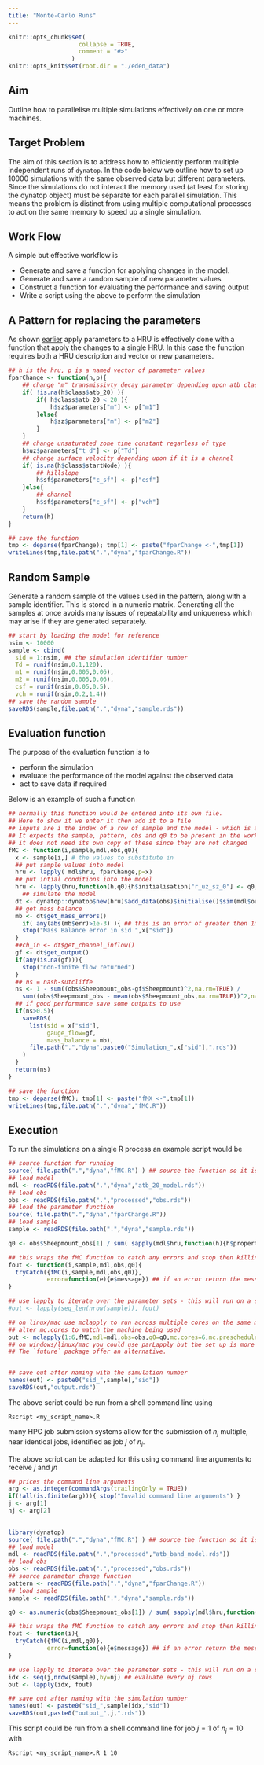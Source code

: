 ```yaml
---
title: "Monte-Carlo Runs"
---
```

  
```r
knitr::opts_chunk$set(
                    collapse = TRUE,
                    comment = "#>"
                  )
knitr::opts_knit$set(root.dir = "./eden_data")
```

## Aim

Outline how to parallelise multiple simulations effectively on one or more machines.

## Target Problem

The aim of this section is to address how to efficiently perform multiple
independent runs of `dynatop`. In the code below we outline how to set up 10000
simulations with the same observed data but different parameters. Since the
simulations do not interact the memory used (at least for storing the dynatop
object) must be separate for each parallel simulation. This means the problem
is distinct from using multiple computational processes to act on the same
memory to speed up a single simulation.

## Work Flow

A simple but effective workflow is

- Generate and save a function for applying changes in the model.
- Generate and save a random sample of new parameter values
- Construct a function for evaluating the performance and saving output
- Write a script using the above to perform the simulation

## A Pattern for replacing the parameters

As shown [earlier](14_model_simulation.html) apply parameters to a HRU is effectively done with 
	a function that apply the changes to a single HRU. In this case the function requires both a HRU description and vector or new parameters.

```r
## h is the hru, p is a named vector of parameter values
fparChange <- function(h,p){
    ## change "m" transmissivty decay parameter depending upon atb class
    if( !is.na(h$class$atb_20) ){
        if( h$class$atb_20 < 20 ){
            h$sz$parameters["m"] <- p["m1"]
        }else{
            h$sz$parameters["m"] <- p["m2"]
        }
    }
    ## change unsaturated zone time constant regarless of type
    h$uz$parameters["t_d"] <- p["Td"]
    ## change surface velocity depending upon if it is a channel
    if( is.na(h$class$startNode) ){
        ## hillslope
        h$sf$parameters["c_sf"] <- p["csf"]
    }else{
        ## channel
        h$sf$parameters["c_sf"] <- p["vch"]
    }
    return(h)
}

## save the function
tmp <- deparse(fparChange); tmp[1] <- paste("fparChange <-",tmp[1])
writeLines(tmp,file.path(".","dyna","fparChange.R"))
```

## Random Sample

Generate a random sample of the values used in the pattern, along with a
sample identifier. This is stored in a numeric matrix. Generating all the samples
at once avoids many issues of repeatability and uniqueness which may arise if
they are generated separately.

```r
## start by loading the model for reference
nsim <- 10000
sample <- cbind(
  sid = 1:nsim, ## the simulation identifier number
  Td = runif(nsim,0.1,120),
  m1 = runif(nsim,0.005,0.06),
  m2 = runif(nsim,0.005,0.06),
  csf = runif(nsim,0.05,0.5),
  vch = runif(nsim,0.2,1.4))
## save the random sample
saveRDS(sample,file.path(".","dyna","sample.rds"))
```

## Evaluation function

The purpose of the evaluation function is to 

- perform the simulation
- evaluate the performance of the model against the observed data
- act to save data if required

Below is an example of such a function

```r
## normally this function would be entered into its own file.
## Here to show it we enter it then add it to a file
## inputs are i the index of a row of sample and the model - which is altered by the function
## It expects the sample, pattern, obs and q0 to be present in the workspace fMC is called from
## it does not need its own copy of these since they are not changed
fMC <- function(i,sample,mdl,obs,q0){
  x <- sample[i,] # the values to substitute in
  ## put sample values into model
  hru <- lapply( mdl$hru, fparChange,p=x) 
  ## put intial conditions into the model
  hru <- lapply(hru,function(h,q0){h$initialisation["r_uz_sz_0"] <- q0; h},q0=q0)
    ## simulate the model
  dt <- dynatop::dynatop$new(hru)$add_data(obs)$initialise()$sim(mdl$output_flux)
  ## get mass balance
  mb <- dt$get_mass_errors()
    if( any(abs(mb$err)>1e-3) ){ ## this is an error of greater then 1m^3
    stop("Mass Balance error in sid ",x["sid"])
  }
  ##ch_in <- dt$get_channel_inflow()
  gf <- dt$get_output()
  if(any(is.na(gf))){
    stop("non-finite flow returned")
  }
  ## ns = nash-sutcliffe
  ns <- 1 - sum((obs$Sheepmount_obs-gf$Sheepmount)^2,na.rm=TRUE) /
    sum((obs$Sheepmount_obs - mean(obs$Sheepmount_obs,na.rm=TRUE))^2,na.rm=TRUE)
  ## if good performance save some outputs to use
  if(ns>0.5){ 
    saveRDS(
      list(sid = x["sid"],
           gauge_flow=gf,
           mass_balance = mb),
      file.path(".","dyna",paste0("Simulation_",x["sid"],".rds"))
    )
  }
  return(ns)
}

## save the function
tmp <- deparse(fMC); tmp[1] <- paste("fMX <-",tmp[1])
writeLines(tmp,file.path(".","dyna","fMC.R"))
```

## Execution

To run the simulations on a single R process an example script would be

```r
## source function for running
source( file.path(".","dyna","fMC.R") ) ## source the function so it is available
## load model
mdl <- readRDS(file.path(".","dyna","atb_20_model.rds"))
## load obs
obs <- readRDS(file.path(".","processed","obs.rds"))
## load the parameter function
source( file.path(".","dyna","fparChange.R"))
## load sample
sample <- readRDS(file.path(".","dyna","sample.rds"))

q0 <- obs$Sheepmount_obs[1] / sum( sapply(mdl$hru,function(h){h$properties["area"]}) )

## this wraps the fMC function to catch any errors and stop then killing the simulation 
fout <- function(i,sample,mdl,obs,q0){
  tryCatch({fMC(i,sample,mdl,obs,q0)},
           error=function(e){e$message}) ## if an error return the message
}

## use lapply to iterate over the parameter sets - this will run on a single R process
#out <- lapply(seq_len(nrow(sample)), fout)

## on linux/mac use mclapply to run across multiple cores on the same machine
## alter mc.cores to match the machine being used
out <- mclapply(1:6,fMC,mdl=mdl,obs=obs,q0=q0,mc.cores=6,mc.preschedule = FALSE)
## on windows/linux/mac you could use parLapply but the set up is more complex
## The `future` package offer an alternative.


## save out after naming with the simulation number
names(out) <- paste0("sid_",sample[,"sid"])
saveRDS(out,"output.rds")
```

The above script could be run from a shell command line using 

```
Rscript <my_script_name>.R
```

many HPC job submission systems allow for the submission of $n_j$ multiple, near
identical jobs, identified as job $j$ of $n_j$.

The above script can be adapted for this using command line arguments to
receive $j$ and $jn$

```r

## prices the command line arguments
arg <- as.integer(commandArgs(trailingOnly = TRUE))
if(!all(is.finite(arg))){ stop("Invalid command line arguments") }
j <- arg[1]
nj <- arg[2]
    

library(dynatop)
source( file.path(".","dyna","fMC.R") ) ## source the function so it is available
## load model
mdl <- readRDS(file.path(".","processed","atb_band_model.rds"))
## load obs
obs <- readRDS(file.path(".","processed","obs.rds"))
## source parameter change function
pattern <- readRDS(file.path(".","dyna","fparChange.R"))
## load sample
sample <- readRDS(file.path(".","dyna","sample.rds"))

q0 <- as.numeric(obs$Sheepmount_obs[1]) / sum( sapply(mdl$hru,function(h){h$properties["area"]}) )

## this wraps the fMC function to catch any errors and stop then killing the simulation 
fout <- function(i){
  tryCatch({fMC(i,mdl,q0)},
           error=function(e){e$message}) ## if an error return the message
}

## use lapply to iterate over the parameter sets - this will run on a single R process
idx <- seq(j,nrow(sample),by=nj) ## evaluate every nj rows
out <- lapply(idx, fout)

## save out after naming with the simulation number
names(out) <- paste0("sid_",sample[idx,"sid"])
saveRDS(out,paste0("output_",j,".rds"))
```

This script could be run from a shell command line for job $j=1$ of $n_j=10$ with

```
Rscript <my_script_name>.R 1 10
```
